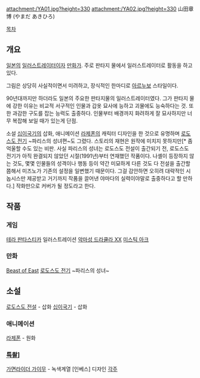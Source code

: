 attachment:/YA01.jpg?height=330 attachment:/YA02.jpg?height=330
山田章博 (やまだ あきひろ)

[[목차]]

== 개요 ==
[[일본]]의 [[일러스트레이터]]이자 [[만화가]]. 주로 판타지 물에서 일러스트레이터로 활동을 하고있다.

그림은 상당히 사실적이면서 미려하고, 장식적인 한마디로 [[아르누보]] 스타일이다.

90년대까지만 하더라도 일본의 주요한 판타지물의 일러스트레이터였다. 그가 판타지 물에 강한 이유는 비교적 서구적인 인물과 갑옷 묘사에 능하고 괴물에도 능숙하다는 것. 또한 과감한 구도를 잡는 능력도 출중하다. 인물부터 배경까지 화려하게 잘 묘사하지만 너무 복잡해 보일 때가 있는게 단점. 

소설 [[십이국기]]의 삽화, 애니메이션 [[라제폰]]의 캐릭터 디자인을 한 것으로 유명하며 [[로도스도 전기]] ~파리스의 성녀편~도 그렸다. 스토리의 재현은 원작에 미치지 못하지만[* 좀 억울할 수도 있는 비판. 사실 파리스의 성녀는 로도스도 전설이 출간되기 전, 로도스도 전기가 아직 완결되지 않았던 시절(1991년)부터 연재했던 작품이다. 나셸이 등장하지 않는 것도, 몇몇 인물들의 성격이나 행동 등이 약간 미묘하게 다른 것도 다 전설을 출간할 쯤해서 미즈노가 기존의 설정을 일변했기 때문이다. 그걸 감안하면 오히려 대략적인 시놉시스만 제공받고 거기까지 작품을 끌어낸 야마다의 실력이야말로 출중하다고 할 만하다.] 작화만으로 커버가 될 정도라고 한다.

== 작품 ==
=== 게임 ===
[[테라 판타스티카]] 일러스트레이션
[[악마성 드라큘라 XX]]
[[미스틱 아크]]
=== 만화 ===
[[Beast of East]]
[[로도스도 전기]] ~파리스의 성녀~
== 소설 ==
[[로도스도 전설]] - 삽화
[[십이국기]] - 삽화
=== 애니메이션 ===
[[라제폰]] - 원화
=== [[특촬]]] ===
[[가면라이더 가이무]] - 녹색계열 [인베스] 디자인
[[각주]]
